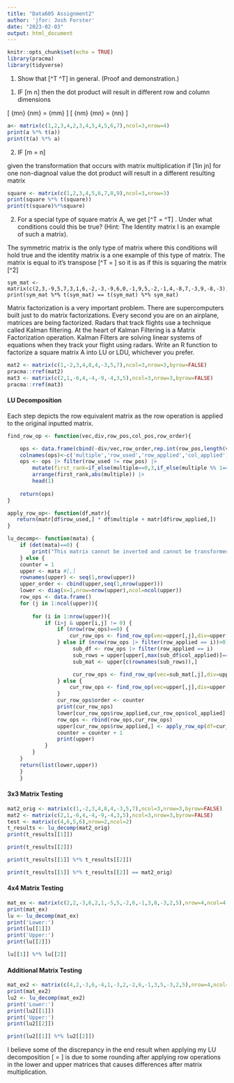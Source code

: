 ```yaml
---
title: "Data605 Assignment2"
author: 'jfor: Josh Forster'
date: "2023-02-03"
output: html_document
---
```


```r
knitr::opts_chunk$set(echo = TRUE)
library(pracma)
library(tidyverse)
```

(1) Show that \[\mathbf{A}^T \mathbf{A} \neq \mathbf{A} \mathbf{A}^T\] in general. (Proof and demonstration.)

1) IF \[m \neq n\] then the dot product will result in different row and column dimensions

\[\mathbf{A}  {m\times n} \times \mathbf{A}  {n\times m} = \mathbf{B} {m\times m} \]
\[
\mathbf{A}  {n\times m} \times \mathbf{A}  {m\times n} = \mathbf{B} {n\times n} \]

```r
a<- matrix(c(1,2,3,4,2,3,4,5,4,5,6,7),ncol=3,nrow=4)
print(a %*% t(a))
print(t(a) %*% a)

```

2) IF \[m = n\] 

given the transformation that occurs with matrix multiplication if \[1\leq i\leq n \neq 1\leq j\leq n\] for one non-diagnoal value the dot product will result in a different resulting matrix

```r
square <- matrix(c(1,2,3,4,5,6,7,8,9),ncol=3,nrow=3)
print(square %*% t(square))
print(t(square)%*%square)

```

(2) For a special type of square matrix A, we get \[\mathbf{A}^T \mathbf{A} = \mathbf{A} \mathbf{A}^T\] . Under what conditions
could this be true? (Hint: The Identity matrix I is an example of such a matrix).

The symmetric matrix is the only type of matrix where this conditions will hold true and   the identity matrix is a one example of this type of matrix. The matrix is equal to it's transpose \[\mathbf{A}^T = \mathbf{A} \] so it is as if this is squaring the matrix \[\mathbf{A}^2\]

```rsymmetric
sym_mat <- matrix(c(2,3,-9,5,7,3,1,6,-2,-3,-9,6,0,-1,9,5,-2,-1,4,-8,7,-3,9,-8,-3),nrow=5,ncol=5)
print(sym_mat %*% t(sym_mat) == t(sym_mat) %*% sym_mat)
```

Matrix factorization is a very important problem. There are supercomputers built just to do matrix factorizations. Every second you are on an airplane, matrices are being factorized. Radars that track flights use a technique called Kalman filtering. At the heart of Kalman Filtering is a Matrix Factorization operation. Kalman Filters are solving linear systems of equations when they track your flight using radars.
Write an R function to factorize a square matrix A into LU or LDU, whichever you prefer.

```r
mat2 <- matrix(c(1,-2,3,4,8,4,-3,5,7),ncol=3,nrow=3,byrow=FALSE)
pracma::rref(mat2)
mat3 <- matrix(c(2,1,-6,4,-4,-9,-4,3,5),ncol=3,nrow=3,byrow=FALSE)
pracma::rref(mat3)
```

#### LU Decomposition

Each step depicts the row equivalent matrix as the row operation is applied to the original inputted matrix.

```r

find_row_op <- function(vec,div,row_pos,col_pos,row_order){

    ops <- data.frame(cbind(-div/vec,row_order,rep.int(row_pos,length(vec)),rep.int(col_pos,length(vec))))
    colnames(ops)<-c('multiple','row_used','row_applied','col_applied')
    ops <- ops |> filter(row_used != row_pos) |> 
        mutate(first_rank=if_else(multiple==0,3,if_else(multiple %% 1==0,1,nchar(str_replace(as.character(multiple),'\\-?\\d.(\\d+)','\\1'))+1))) |>
        arrange(first_rank,abs(multiple)) |> 
        head(1)
    
    return(ops)
}

apply_row_op<- function(df,matr){
   return(matr[df$row_used,] * df$multiple + matr[df$row_applied,])
}

lu_decomp<- function(mata) {
    if (det(mata)==0) {
        print("This matrix cannot be inverted and cannot be transformed using LU decomposition")
    } else {
    counter = 1
    upper <- mata #[,]
    rownames(upper) <- seq(1,nrow(upper))
    upper_order <- cbind(upper,seq(1,nrow(upper)))
    lower <- diag(x=1,nrow=nrow(upper),ncol=ncol(upper))
    row_ops <- data.frame()
    for (j in 1:ncol(upper)){
    
        for (i in 1:nrow(upper)){
            if (i>j & upper[i,j] != 0) {
                if (nrow(row_ops)==0) {
                    cur_row_ops <- find_row_op(vec=upper[,j],div=upper[i,j],row_pos=i,col_pos=j,row_order=c(as.numeric(unlist(rownames(upper))))) 
                } else if (nrow(row_ops |> filter(row_applied == i))>0) {
                     sub_df <- row_ops |> filter(row_applied == i)
                     sub_rows = upper[upper[,max(sub_df$col_applied)]==0,]
                     sub_mat <- upper[c(rownames(sub_rows)),]

                     cur_row_ops <- find_row_op(vec=sub_mat[,j],div=upper[i,j],row_pos=i,col_pos=j,row_order=c(as.numeric(unlist(rownames(sub_mat)))))
                } else {
                    cur_row_ops <- find_row_op(vec=upper[,j],div=upper[i,j],row_pos=i,col_pos=j,row_order=c(as.numeric(unlist(rownames(upper)))))
                }
                cur_row_ops$order <- counter
                print(cur_row_ops)
                lower[cur_row_ops$row_applied,cur_row_ops$col_applied] <- -cur_row_ops$multiple
                row_ops <- rbind(row_ops,cur_row_ops)
                upper[cur_row_ops$row_applied,] <- apply_row_op(df=cur_row_ops,matr=upper)
                counter = counter + 1
                print(upper)
            }
        }
    }
    return(list(lower,upper)) 
    }
    }
```


#### 3x3 Matrix Testing

```r
mat2_orig <- matrix(c(1,-2,3,4,8,4,-3,5,7),ncol=3,nrow=3,byrow=FALSE)
mat2 <- matrix(c(2,1,-6,4,-4,-9,-4,3,5),ncol=3,nrow=3,byrow=FALSE)
test <- matrix(c(4,6,5,6),nrow=2,ncol=2)
t_results <- lu_decomp(mat2_orig)
print(t_results[[1]])

print(t_results[[2]])

print(t_results[[1]] %*% t_results[[2]])

print(t_results[[1]] %*% t_results[[2]] == mat2_orig)
```

#### 4x4 Matrix Testing

```r

mat_ex <- matrix(c(2,2,-3,6,2,1,-5,5,-2,6,-1,3,8,-3,2,5),nrow=4,ncol=4)
print(mat_ex)
lu <- lu_decomp(mat_ex)
print('Lower:')
print(lu[[1]]) 
print('Upper:') 
print(lu[[2]])

lu[[1]] %*% lu[[2]]
```

#### Additional Matrix Testing

```r
mat_ex2 <- matrix(c(4,2,-3,6,-4,1,-3,2,-2,6,-1,3,5,-3,2,5),nrow=4,ncol=4)
print(mat_ex2)
lu2 <- lu_decomp(mat_ex2)
print('Lower:')
print(lu2[[1]]) 
print('Upper:') 
print(lu2[[2]])

print(lu2[[1]] %*% lu2[[2]])

```

I believe some of the discrepancy in the end result when applying my LU decomposition \[ \mathbf{A} = \mathbf{L}\mathbf{U} \] is due to some rounding after applying row operations in the lower and upper matrices that causes differences after matrix multiplication.


